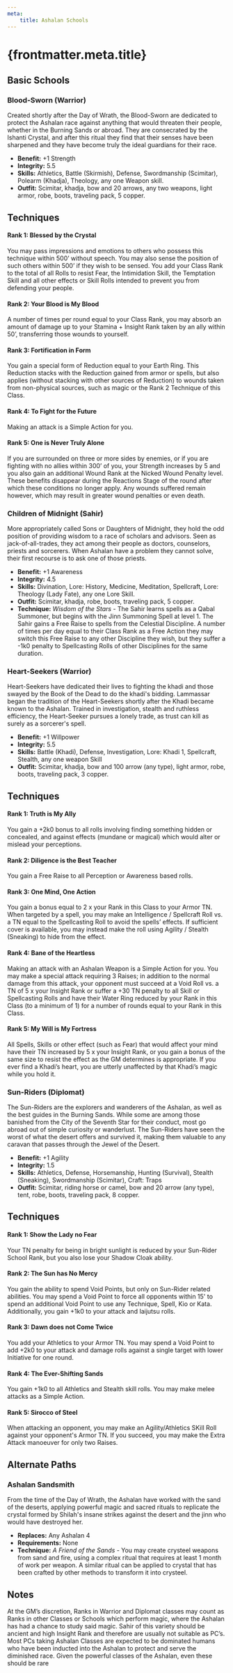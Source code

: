 ```yaml
---
meta:
    title: Ashalan Schools
---
```

# {frontmatter.meta.title}

## <span>Basic Schools</span>

### <span>Blood-Sworn (Warrior)</span>

Created shortly after the Day of Wrath, the Blood-Sworn are dedicated to protect the Ashalan race against anything that would threaten their people, whether in the Burning Sands or abroad. They are consecrated by the Ishanti Crystal, and after this ritual they find that their senses have been sharpened and they have become truly the ideal guardians for their race.

- <strong>Benefit:</strong> +1 Strength
- <strong>Integrity:</strong> 5.5
- <strong>Skills:</strong> Athletics, Battle (Skirmish), Defense, Swordmanship (Scimitar), Polearm (Khadja), Theology, any one Weapon skill.
- <strong>Outfit:</strong> Scimitar, khadja, bow and 20 arrows, any two weapons, light armor, robe, boots, traveling pack, 5 copper.

## <strong>Techniques</strong>
#### Rank 1: Blessed by the Crystal

You may pass impressions and emotions to others who possess this technique within 500’ without speech. You may also sense the position of such others within 500’ if they wish to be sensed. You add your Class Rank to the total of all Rolls to resist Fear, the Intimidation Skill, the Temptation Skill and all other effects or Skill Rolls intended to prevent you from defending your people.
#### Rank 2: Your Blood is My Blood

A number of times per round equal to your Class Rank, you may absorb an amount of damage up to your Stamina + Insight Rank taken by an ally within 50’, transferring those wounds to yourself.
#### Rank 3: Fortification in Form

You gain a special form of Reduction equal to your Earth Ring. This Reduction stacks with the Reduction gained from armor or spells, but also applies (without stacking with other sources of Reduction) to wounds taken from non-physical sources, such as magic or the Rank 2 Technique of this Class.
#### Rank 4: To Fight for the Future

Making an attack is a Simple Action for you.
#### Rank 5: One is Never Truly Alone

If you are surrounded on three or more sides by enemies, or if you are fighting with no allies within 300’ of you, your Strength increases by 5 and you also gain an additional Wound Rank at the Nicked Wound Penalty level. These benefits disappear during the Reactions Stage of the round after which these conditions no longer apply. Any wounds suffered remain however, which may result in greater wound penalties or even death.
### <span>Children of Midnight (Sahir)</span>

More appropriately called Sons or Daughters of Midnight, they hold the odd position of providing wisdom to a race of scholars and advisors. Seen as jack-of-all-trades, they act among their people as doctors, counselors, priests and sorcerers. When Ashalan have a problem they cannot solve, their first recourse is to ask one of those priests.

- <strong>Benefit:</strong> +1 Awareness
- <strong>Integrity:</strong> 4.5
- <strong>Skills:</strong> Divination, Lore: History, Medicine, Meditation, Spellcraft, Lore: Theology (Lady Fate), any one Lore Skill.
- <strong>Outfit:</strong> Scimitar, khadja, robe, boots, traveling pack, 5 copper.
- <strong>Technique:</strong> <em>Wisdom of the Stars</em> - The Sahir learns spells as a Qabal Summoner, but begins with the Jinn Summoning Spell at level 1. The Sahir gains a Free Raise to spells from the Celestial Discipline. A number of times per day equal to their Class Rank as a Free Action they may switch this Free Raise to any other Discipline they wish, but they suffer a -1k0 penalty to Spellcasting Rolls of other Disciplines for the same duration.

### <span>Heart-Seekers (Warrior)</span>

Heart-Seekers have dedicated their lives to fighting the khadi and those swayed by the Book of the Dead to do the khadi's bidding. Lammassar began the tradition of the Heart-Seekers shortly after the Khadi became known to the Ashalan. Trained in investigation, stealth and ruthless efficiency, the Heart-Seeker pursues a lonely trade, as trust can kill as surely as a sorcerer's spell.

- <strong>Benefit:</strong> +1 Willpower
- <strong>Integrity:</strong> 5.5
- <strong>Skills:</strong> Battle (Khadi), Defense, Investigation, Lore: Khadi 1, Spellcraft, Stealth, any one weapon Skill
- <strong>Outfit:</strong> Scimitar, khadja, bow and 100 arrow (any type), light armor, robe, boots, traveling pack, 3 copper.

## <strong>Techniques</strong>
#### Rank 1: Truth is My Ally

You gain a +2k0 bonus to all rolls involving finding something hidden or concealed, and against effects (mundane or magical) which would alter or mislead your perceptions.
#### Rank 2: Diligence is the Best Teacher

You gain a Free Raise to all Perception or Awareness based rolls.
#### Rank 3: One Mind, One Action

You gain a bonus equal to 2 x your Rank in this Class to your Armor TN. When targeted by a spell, you may make an Intelligence / Spellcraft Roll vs. a TN equal to the Spellcasting Roll to avoid the spells’ effects. If sufficient cover is available, you may instead make the roll using Agility / Stealth (Sneaking) to hide from the effect.
#### Rank 4: Bane of the Heartless

Making an attack with an Ashalan Weapon is a Simple Action for you. You may make a special attack requiring 3 Raises; in addition to the normal damage from this attack, your opponent must succeed at a Void Roll vs. a TN of 5 x your Insight Rank or suffer a +30&#160;TN penalty to all Skill or Spellcasting Rolls and have their Water Ring reduced by your Rank in this Class (to a minimum of 1) for a number of rounds equal to your Rank in this Class.
#### Rank 5: My Will is My Fortress

All Spells, Skills or other effect (such as Fear) that would affect your mind have their TN increased by 5 x your Insight Rank, or you gain a bonus of the same size to resist the effect as the GM determines is appropriate. If you ever find a Khadi’s heart, you are utterly unaffected by that Khadi’s magic while you hold it.
### <span>Sun-Riders (Diplomat)</span>

The Sun-Riders are the explorers and wanderers of the Ashalan, as well as the best guides in the Burning Sands. While some are among those banished from the City of the Seventh Star for their conduct, most go abroad out of simple curiosity or wanderlust. The Sun-Riders have seen the worst of what the desert offers and survived it, making them valuable to any caravan that passes through the Jewel of the Desert.

- <strong>Benefit:</strong> +1 Agility
- <strong>Integrity:</strong> 1.5
- <strong>Skills:</strong> Athletics, Defense, Horsemanship, Hunting (Survival), Stealth (Sneaking), Swordmanship (Scimitar), Craft: Traps
- <strong>Outfit:</strong> Scimitar, riding horse or camel, bow and 20 arrow (any type), tent, robe, boots, traveling pack, 8 copper.

## <strong>Techniques</strong>
#### Rank 1: Show the Lady no Fear

Your TN penalty for being in bright sunlight is reduced by your Sun-Rider School Rank, but you also lose your Shadow Cloak ability.
#### Rank 2: The Sun has No Mercy

You gain the ability to spend Void Points, but only on Sun-Rider related abilities. You may spend a Void Point to force all opponents within 15' to spend an additional Void Point to use any Technique, Spell, Kio or Kata. Additionally, you gain +1k0 to your attack and Iaijutsu rolls.
#### Rank 3: Dawn does not Come Twice

You add your Athletics to your Armor TN. You may spend a Void Point to add +2k0 to your attack and damage rolls against a single target with lower Initiative for one round.
#### Rank 4: The Ever-Shifting Sands

You gain +1k0 to all Athletics and Stealth skill rolls. You may make melee attacks as a Simple Action.
#### Rank 5: Sirocco of Steel

When attacking an opponent, you may make an Agility/Athletics SKill Roll against your opponent's Armor TN. If you succeed, you may make the Extra Attack manoeuver for only two Raises.
## <span>Alternate Paths</span>

### <span>Ashalan Sandsmith</span>

From the time of the Day of Wrath, the Ashalan have worked with the sand of the deserts, applying powerful magic and sacred rituals to replicate the crystal formed by Shilah's insane strikes against the desert and the jinn who would have destroyed her.

- <strong>Replaces:</strong> Any Ashalan 4
- <strong>Requirements:</strong> None
- <strong>Technique:</strong> <em>A Friend of the Sands</em> - You may create crysteel weapons from sand and fire, using a complex ritual that requires at least 1 month of work per weapon. A similar ritual can be applied to crystal that has been crafted by other methods to transform it into crysteel.

## <span>Notes</span>

At the GM’s discretion, Ranks in Warrior and Diplomat classes may count as Ranks in other Classes or Schools which perform magic, where the Ashalan has had a chance to study said magic. Sahir of this variety should be ancient and high Insight Rank and therefore are usually not suitable as PC’s. Most PCs taking Ashalan Classes are expected to be dominated humans who have been inducted into the Ashalan to protect and serve the diminished race. Given the powerful classes of the Ashalan, even these should be rare

